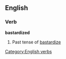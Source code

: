 == English ==
=== Verb ===
[[Category:English verbs]]
'''bastardized'''
# Past tense of [[bastardize]]